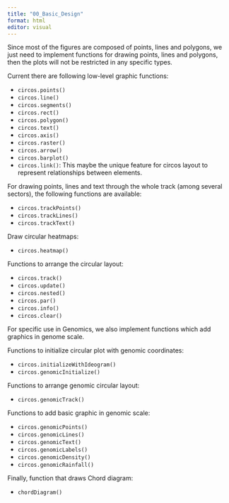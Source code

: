 ```yaml
---
title: "00_Basic_Design"
format: html
editor: visual
---
```


Since most of the figures are composed of points, lines and polygons, we just need to implement functions for drawing points, lines and polygons, then the plots will not be restricted in any specific types.

Current there are following low-level graphic functions:

-   `circos.points()`\
-   `circos.line()`
-   `circos.segments()`
-   `circos.rect()`
-   `circos.polygon()`
-   `circos.text()`
-   `circos.axis()`
-   `circos.raster()`
-   `circos.arrow()`
-   `circos.barplot()`
-   `circos.link()`: This maybe the unique feature for circos layout to represent relationships between elements.

For drawing points, lines and text through the whole track (among several sectors), the following functions are available:

-   `circos.trackPoints()`
-   `circos.trackLines()`
-   `circos.trackText()`

Draw circular heatmaps:

-   `circos.heatmap()`

Functions to arrange the circular layout:

-   `circos.track()`
-   `circos.update()`
-   `circos.nested()`
-   `circos.par()`
-   `circos.info()`
-   `circos.clear()`

For specific use in Genomics, we also implement functions which add graphics in genome scale.

Functions to initialize circular plot with genomic coordinates:

-   `circos.initializeWithIdeogram()`
-   `circos.genomicInitialize()`

Functions to arrange genomic circular layout:

-   `circos.genomicTrack()`

Functions to add basic graphic in genomic scale:

-   `circos.genomicPoints()`
-   `circos.genomicLines()`
-   `circos.genomicText()`
-   `circos.genomicLabels()`
-   `circos.genomicDensity()`
-   `circos.genomicRainfall()`

Finally, function that draws Chord diagram:

-   `chordDiagram()`
